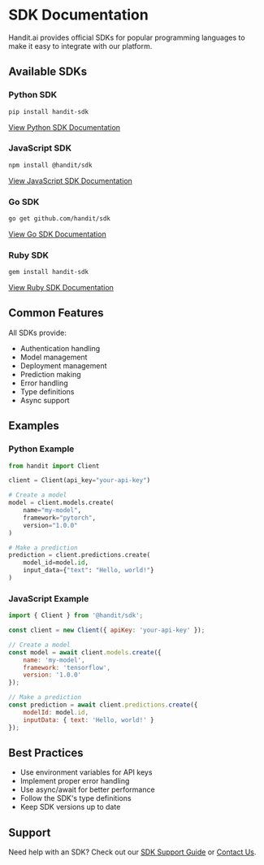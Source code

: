 # SDK Documentation

Handit.ai provides official SDKs for popular programming languages to make it easy to integrate with our platform.

## Available SDKs

### Python SDK

```bash
pip install handit-sdk
```

[View Python SDK Documentation](/sdk/python)

### JavaScript SDK

```bash
npm install @handit/sdk
```

[View JavaScript SDK Documentation](/sdk/javascript)

### Go SDK

```bash
go get github.com/handit/sdk
```

[View Go SDK Documentation](/sdk/go)

### Ruby SDK

```bash
gem install handit-sdk
```

[View Ruby SDK Documentation](/sdk/ruby)

## Common Features

All SDKs provide:

- Authentication handling
- Model management
- Deployment management
- Prediction making
- Error handling
- Type definitions
- Async support

## Examples

### Python Example

```python
from handit import Client

client = Client(api_key="your-api-key")

# Create a model
model = client.models.create(
    name="my-model",
    framework="pytorch",
    version="1.0.0"
)

# Make a prediction
prediction = client.predictions.create(
    model_id=model.id,
    input_data={"text": "Hello, world!"}
)
```

### JavaScript Example

```javascript
import { Client } from '@handit/sdk';

const client = new Client({ apiKey: 'your-api-key' });

// Create a model
const model = await client.models.create({
    name: 'my-model',
    framework: 'tensorflow',
    version: '1.0.0'
});

// Make a prediction
const prediction = await client.predictions.create({
    modelId: model.id,
    inputData: { text: 'Hello, world!' }
});
```

## Best Practices

- Use environment variables for API keys
- Implement proper error handling
- Use async/await for better performance
- Follow the SDK's type definitions
- Keep SDK versions up to date

## Support

Need help with an SDK? Check out our [SDK Support Guide](/sdk/support) or [Contact Us](/contact). 